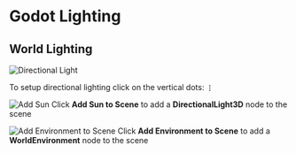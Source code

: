 # Godot Lighting

## World Lighting

![Directional Light](./assets/directional-light.png)

To setup directional lighting click on the vertical dots: **`⋮`**

![Add Sun](./assets/add-sun.png)
Click **Add Sun to Scene** to add a **DirectionalLight3D** node to the scene

![Add Environment to Scene](./assets/add-environment.png)
Click **Add Environment to Scene** to add a **WorldEnvironment** node to the scene